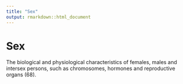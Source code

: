 ```yaml
---
title: "Sex"
output: rmarkdown::html_document
---
```


# Sex

The biological and physiological characteristics of  females, males and  intersex  persons, such as  chromosomes,  hormones and reproductive organs (68).
